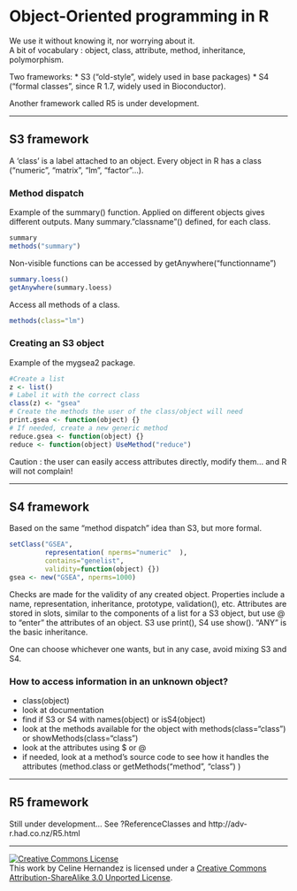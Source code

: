 Object-Oriented programming in R
================================================================================


We use it without knowing it, nor worrying about it.  
A bit of vocabulary : object, class, attribute, method, inheritance, polymorphism.  
  
Two frameworks: 
* S3 ("old-style", widely used in base packages)
* S4 ("formal classes", since R 1.7, widely used in Bioconductor).

Another framework called R5 is under development.


--------------------------------------------------------------------------------

S3 framework
--------------------------------------------------------------------------------

A 'class' is a label attached to an object. Every object in R has a class ("numeric", "matrix", "lm", "factor"...).

### Method dispatch

Example of the summary() function. Applied on different objects gives different outputs. Many summary."classname"() defined, for each class.

```r
summary
methods("summary")
```

Non-visible functions can be accessed by getAnywhere("functionname")

```r
summary.loess()
getAnywhere(summary.loess)
```

Access all methods of a class.

```r
methods(class="lm")
```


### Creating an S3 object

Example of the mygsea2 package.

```r
#Create a list
z <- list()
# Label it with the correct class
class(z) <- "gsea"
# Create the methods the user of the class/object will need
print.gsea <- function(object) {}
# If needed, create a new generic method
reduce.gsea <- function(object) {}
reduce <- function(object) UseMethod("reduce")
```

Caution : the user can easily access attributes directly, modify them... and R will not complain!


--------------------------------------------------------------------------------

S4 framework
--------------------------------------------------------------------------------

Based on the same "method dispatch" idea than S3, but more formal.

```r
setClass("GSEA",
         representation( nperms="numeric"  ),
         contains="genelist",
         validity=function(object) {})
gsea <- new("GSEA", nperms=1000)
```

Checks are made for the validity of any created object. Properties include a name, representation, inheritance, prototype, validation(), etc. Attributes are stored in slots, similar to the components of a list for a S3 object, but use @ to "enter" the attributes of an object. S3 use print(), S4 use show(). "ANY" is the basic inheritance.

One can choose whichever one wants, but in any case, avoid mixing S3 and S4.


### How to access information in an unknown object?

* class(object)
* look at documentation
* find if S3 or S4 with names(object) or isS4(object)
* look at the methods available for the object with methods(class="class") or showMethods(class="class")
* look at the attributes using $ or @
* if needed, look at a method's source code to see how it handles the attributes (method.class or getMethods("method", "class") )

--------------------------------------------------------------------------------

R5 framework
--------------------------------------------------------------------------------

Still under development... See ?ReferenceClasses and http://adv-r.had.co.nz/R5.html


--------------------------------------------------------------------------------

<a rel="license" href="http://creativecommons.org/licenses/by-sa/3.0/deed.en_US"><img alt="Creative Commons License" style="border-width:0" src="http://i.creativecommons.org/l/by-sa/3.0/80x15.png" /></a><br />This work by <span xmlns:cc="http://creativecommons.org/ns#" property="cc:attributionName">Celine Hernandez</span> is licensed under a <a rel="license" href="http://creativecommons.org/licenses/by-sa/3.0/deed.en_US">Creative Commons Attribution-ShareAlike 3.0 Unported License</a>.